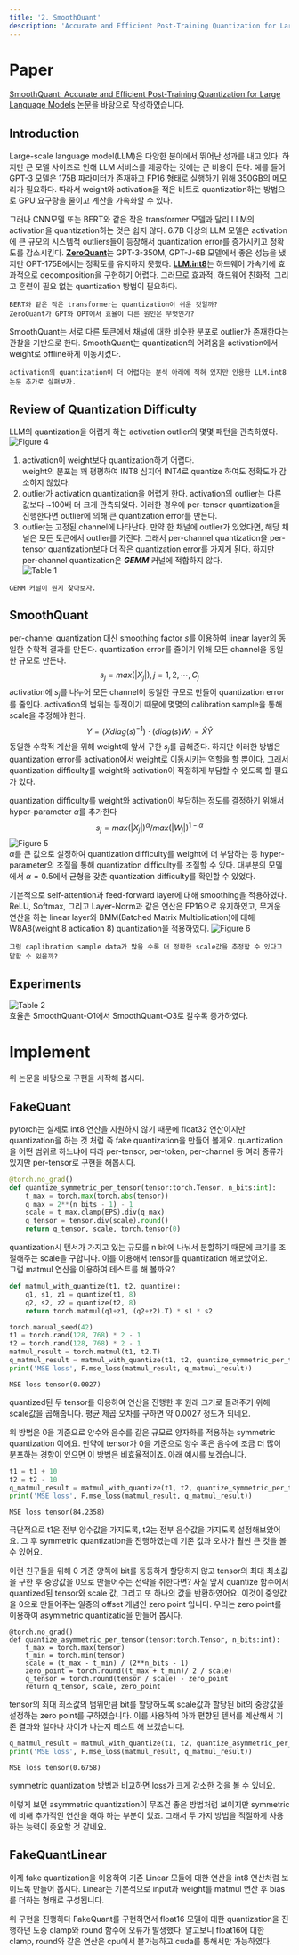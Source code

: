 ```yaml
---
title: '2. SmoothQuant'
description: 'Accurate and Efficient Post-Training Quantization for Large Language Models'
---
```


# Paper
[SmoothQuant: Accurate and Efficient Post-Training Quantization for Large Language Models]('https://arxiv.org/abs/2211.10438') 논문을 바탕으로 작성하였습니다.

## Introduction
Large-scale language model(LLM)은 다양한 분야에서 뛰어난 성과를 내고 있다.
하지만 큰 모델 사이즈로 인해 LLM 서비스를 제공하는 것에는 큰 비용이 든다.
예를 들어 GPT-3 모델은 175B 파라미터가 존재하고 FP16 형태로 실행하기 위해 350GB의 메모리가 필요하다.
따라서 weight와 activation을 적은 비트로 quantization하는 방법으로 GPU 요구량을 줄이고 계산을 가속화할 수 있다.

그러나 CNN모델 또는 BERT와 같은 작은 transformer 모델과 달리 LLM의 activation을 quantization하는 것은 쉽지 않다.
6.7B 이상의 LLM 모델은 activation에 큰 규모의 시스템적 outliers들이 등장해서 quantization error를 증가시키고 정확도를 감소시킨다.
[**ZeroQuant**]('https://arxiv.org/pdf/2206.01861.pdf')는 GPT-3-350M, GPT-J-6B 모델에서 좋은 성능을 냈지만 OPT-175B에서는 정확도를 유지하지 못했다.
[**LLM.int8**]('https://arxiv.org/pdf/2208.07339.pdf')는 하드웨어 가속기에 효과적으로 decomposition을 구현하기 어렵다.
그러므로 효과적, 하드웨어 친화적, 그리고 훈련이 필요 없는 quantization 방법이 필요하다.

`BERT와 같은 작은 transformer는 quantization이 쉬운 것일까?`  
`ZeroQuant가 GPT와 OPT에서 효율이 다른 원인은 무엇인가?`

SmoothQuant는 서로 다른 토큰에서 채널에 대한 비슷한 분포로 outlier가 존재한다는 관찰을 기반으로 한다.
SmoothQuant는 quantization의 어려움을 activation에서 weight로 offline하게 이동시켰다.

`activation의 quantization이 더 어렵다는 분석 아래에 적혀 있지만 인용한 LLM.int8 논문 추가로 살펴보자.`

## Review of Quantization Difficulty
LLM의 quantization을 어렵게 하는 activation outlier의 몇몇 패턴을 관측하였다.  
![Figure 4](assets/smooth_quant/00.PNG)

1. activation이 weight보다 quantization하기 어렵다.  
weight의 분포는 꽤 평평하여 INT8 심지어 INT4로 quantize 하여도 정확도가 감소하지 않았다.
2. outlier가 activation quantization을 어렵게 한다.
activation의 outlier는 다른 값보다 ~100배 더 크게 관측되었다.
이러한 경우에 per-tensor quantization을 진행한다면 outlier에 의해 큰 quantization error를 만든다.
3. outlier는 고정된 channel에 나타난다.
만약 한 채널에 outlier가 있었다면, 해당 채널은 모든 토큰에서 outlier를 가진다.
그래서 per-channel quantization을 per-tensor quantization보다 더 작은 quantization error를 가지게 된다.
하지만 per-channel quantization은 ___GEMM___ 커널에 적합하지 않다.  
![Table 1](assets/smooth_quant/01.PNG)

`GEMM 커널이 뭔지 찾아보자.`

## SmoothQuant
per-channel quantization 대신 smoothing factor $s$를 이용하여 linear layer의 동일한 수학적 결과를 만든다.
quantization error를 줄이기 위해 모든 channel을 동일한 규모로 만든다.
$$
s_j=max(\left| X_j \right|), j=1,2,\cdots,C_j
$$
activation에 $s_j$를 나누어 모든 channel이 동일한 규모로 만들어 quantization error를 줄인다.
activation의 범위는 동적이기 때문에 몇몇의 calibration sample을 통해 scale을 추정해야 한다.
$$
Y=(Xdiag(s)^{-1})\cdot(diag(s)W)=\hat{X}\hat{Y}
$$
동일한 수학적 계산을 위해 weight에 앞서 구한 $s_j$를 곱해준다.
하지만 이러한 방법은 quantization error를 activation에서 weight로 이동시키는 역할을 할 뿐이다.
그래서 quantization difficulty를 weight와 activation이 적절하게 부담할 수 있도록 할 필요가 있다.

quantization difficulty를 weight와 activation이 부담하는 정도를 결정하기 위해서 hyper-parameter $\alpha$를 추가한다
$$
s_j=max(\left| X_j \right|)^{\alpha}/max(\left| W_j \right|)^{1-\alpha}
$$
![Figure 5](assets/smooth_quant/02.PNG)  
$\alpha$를 큰 값으로 설정하여 quantization difficulty를 weight에 더 부담하는 등 hyper-parameter의 조절을 통해 quantization difficulty를 조절할 수 있다.
대부분의 모델에서 $\alpha=0.5$에서 균형을 갖춘 quantization difficulty를 확인할 수 있었다.

기본적으로 self-attention과 feed-forward layer에 대해 smoothing을 적용하였다.
ReLU, Softmax, 그리고 Layer-Norm과 같은 연산은 FP16으로 유지하였고,
무거운 연산을 하는 linear layer와 BMM(Batched Matrix Multiplication)에 대해 W8A8(weight 8 actication 8) quantization을 적용하였다.
![Figure 6](assets/smooth_quant/03.PNG)


`그럼 caplibration sample data가 많을 수록 더 정확한 scale값을 추정할 수 있다고 말할 수 있을까?`

## Experiments
![Table 2](assets/smooth_quant/04.PNG)  
효율은 SmoothQuant-O1에서 SmoothQuant-O3로 갈수록 증가하였다.


# Implement

위 논문을 바탕으로 구현을 시작해 봅시다.

## FakeQuant

pytorch는 실제로 int8 연산을 지원하지 않기 때문에 float32 연산이지만 quantization을 하는 것 처럼 즉 fake quantization을 만들어 볼게요.
quantization을 어떤 범위로 하느냐에 따라 per-tensor, per-token, per-channel 등 여러 종류가 있지만 per-tensor로 구현을 해봅시다.

```python
@torch.no_grad()
def quantize_symmetric_per_tensor(tensor:torch.Tensor, n_bits:int):
    t_max = torch.max(torch.abs(tensor))
    q_max = 2**(n_bits - 1) - 1
    scale = t_max.clamp(EPS).div(q_max)
    q_tensor = tensor.div(scale).round()
    return q_tensor, scale, torch.tensor(0)
```

quantization시 텐서가 가지고 있는 규모를 n bit에 나눠서 분할하기 때문에 크기를 조절해주는 scale을 구합니다.
이를 이용해서 tensor를 quantization 해보았어요.  
그럼 matmul 연산을 이용하여 테스트를 해 볼까요?

```python
def matmul_with_quantize(t1, t2, quantize):
    q1, s1, z1 = quantize(t1, 8)
    q2, s2, z2 = quantize(t2, 8)
    return torch.matmul(q1+z1, (q2+z2).T) * s1 * s2

torch.manual_seed(42)
t1 = torch.rand(128, 768) * 2 - 1
t2 = torch.rand(128, 768) * 2 - 1
matmul_result = torch.matmul(t1, t2.T)
q_matmul_result = matmul_with_quantize(t1, t2, quantize_symmetric_per_tensor)
print('MSE loss', F.mse_loss(matmul_result, q_matmul_result))
```

```
MSE loss tensor(0.0027)
```

quantized된 두 tensor를 이용하여 연산을 진행한 후 원래 크기로 돌려주기 위해 scale값을 곱해줍니다.
평균 제곱 오차를 구하면 약 0.0027 정도가 되네요.

위 방법은 0을 기준으로 양수와 음수를 같은 규모로 양자화를 적용하는 symmetric quantization 이에요.
만약에 tensor가 0을 기준으로 양수 혹은 음수에 조금 더 많이 분포하는 경향이 있으면 이 방법은 비효율적이죠.
아래 예시를 보겠습니다.

```python
t1 = t1 + 10
t2 = t2 - 10
q_matmul_result = matmul_with_quantize(t1, t2, quantize_symmetric_per_tensor)
print('MSE loss', F.mse_loss(matmul_result, q_matmul_result))
```

```
MSE loss tensor(84.2358)
```

극단적으로 t1은 전부 양수값을 가지도록, t2는 전부 음수값을 가지도록 설정해보았어요.
그 후 symmetric quantization을 진행하였는데 기존 값과 오차가 훨씬 큰 것을 볼 수 있어요.

이런 친구들을 위해 0 기준 양쪽에 bit를 동등하게 할당하지 않고 tensor의 최대 최소값을 구한 후 중앙값을 0으로 만들어주는 전략을 취한다면?
사실 앞서 quantize 함수에서 quantized된 tensor와 scale 값, 그리고 또 하나의 값을 반환하였어요.
이것이 중앙값을 0으로 만들어주는 일종의 offset 개념인 zero point 입니다.
우리는 zero point를 이용하여 asymmetric quantizatio을 만들어 봅시다.

```
@torch.no_grad()
def quantize_asymmetric_per_tensor(tensor:torch.Tensor, n_bits:int):
    t_max = torch.max(tensor)
    t_min = torch.min(tensor)
    scale = (t_max - t_min) / (2**n_bits - 1)
    zero_point = torch.round((t_max + t_min)/ 2 / scale)
    q_tensor = torch.round(tensor / scale) - zero_point
    return q_tensor, scale, zero_point
```

tensor의 최대 최소값의 범위만큼 bit를 할당하도록 scale값과 할당된 bit의 중앙값을 설정하는 zero point를 구하였습니다.
이를 사용하여 아까 편향된 텐서를 계산해서 기존 결과와 얼마나 차이가 나는지 테스트 해 보겠습니다.

```python
q_matmul_result = matmul_with_quantize(t1, t2, quantize_asymmetric_per_tensor)
print('MSE loss', F.mse_loss(matmul_result, q_matmul_result))
```

```
MSE loss tensor(0.6758)
```

symmetric quantization 방법과 비교하면 loss가 크게 감소한 것을 볼 수 있네요.

이렇게 보면 asymmetric quantization이 무조건 좋은 방법처럼 보이지만 symmetric에 비해 추가적인 연산을 해야 하는 부분이 있죠.
그래서 두 가지 방법을 적절하게 사용하는 능력이 중요할 것 같네요.

## FakeQuantLinear

이제 fake quantization을 이용하여 기존 Linear 모듈에 대한 연산을 int8 연산처럼 보이도록 만들어 봅시다.
Linear는 기본적으로 input과 weight를 matmul 연산 후 bias를 더하는 형태로 구성됩니다.


위 구현을 진행하다 
FakeQuant를 구현하면서 float16 모델에 대한 quantization을 진행하던 도중 clamp와 round 함수에 오류가 발생했다.
알고보니 float16에 대한 clamp, round와 같은 연산은 cpu에서 불가능하고 cuda를 통해서만 가능하였다.
